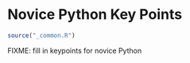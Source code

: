 # Novice Python Key Points {#keypoints}

```r
source("_common.R")
```

FIXME: fill in keypoints for novice Python
